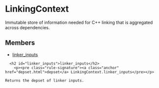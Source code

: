 <html devsite>
<head>
  <meta name="project_path" value="/_project.yaml">
  <meta name="book_path" value="/versions/6.5.0/_book.yaml">
</head>
<body>

<h1 class="page-title" id="modules.LinkingContext">LinkingContext</h1>

<!-- {% raw %} -->

Immutable store of information needed for C++ linking that is aggregated across dependencies.

<h2>Members</h2>
<ul>
    <li>
    <a href="#linker_inputs">linker_inputs</a>
  </li>
  </ul>

      <h2 id="linker_inputs">linker_inputs</h2>
        <p><pre class="rule-signature"><a class="anchor" href="depset.html">depset</a> LinkingContext.linker_inputs</pre></p>

    Returns the depset of linker inputs.



</body>
</html>

<!-- {% endraw %} -->
